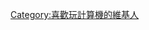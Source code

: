 {{Userbox
  |border-c = #000000
  |border-s = 1
  |id-c     = #FFFFFF
  |id-s     = 12
  |id-fc    = #000000
  |info-c   = gray
  |info-s   = 8
  |info-fc  = #FFFFFF
  |id       = {{{1}}}
  |info     = 該用戶使用{{{1}}}型號計算機。
  |nocat    = {{{nocat|喜歡玩計算機的維基人}}}
}}
<includeonly>[[Category:喜歡玩計算機的維基人]]</includeonly>